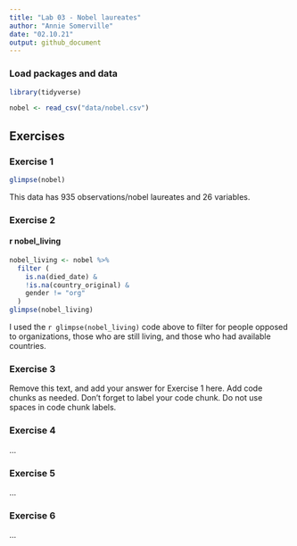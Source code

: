 ```yaml
---
title: "Lab 03 - Nobel laureates"
author: "Annie Somerville"
date: "02.10.21"
output: github_document
---
```


### Load packages and data

```r
library(tidyverse) 
```

```r
nobel <- read_csv("data/nobel.csv")
```

## Exercises

### Exercise 1

```r
glimpse(nobel)
```
This data has 935 observations/nobel laureates and 26 variables.

### Exercise 2


#### r nobel_living
``` r
nobel_living <- nobel %>%
  filter (
    is.na(died_date) &
    !is.na(country_original) &
    gender != "org"
  )
glimpse(nobel_living)
```

I used the `r glimpse(nobel_living)` code above to filter for people opposed to organizations, those who are still living, and those who had available countries.

### Exercise 3

Remove this text, and add your answer for Exercise 1 here.
Add code chunks as needed.
Don't forget to label your code chunk.
Do not use spaces in code chunk labels.

### Exercise 4

...

### Exercise 5

...

### Exercise 6

...
